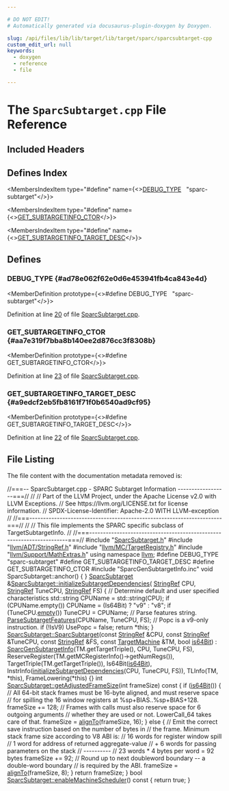 ```yaml
---

# DO NOT EDIT!
# Automatically generated via docusaurus-plugin-doxygen by Doxygen.

slug: /api/files/lib/lib/target/lib/target/sparc/sparcsubtarget-cpp
custom_edit_url: null
keywords:
  - doxygen
  - reference
  - file

---
```





# The `SparcSubtarget.cpp` File Reference

<DoxygenPage pluginConfig={pluginConfig}>



## Included Headers

<IncludesList>
<IncludesListItem
  filePath="SparcSubtarget.h"
  permalink="/docs/api/files/lib/lib/target/lib/target/sparc/sparcsubtarget-h"
  isLocal="true" />
<IncludesListItem
  filePath="llvm/ADT/StringRef.h"
  permalink="/docs/api/files/include/include/llvm/include/llvm/adt/stringref-h"
  isLocal="true" />
<IncludesListItem
  filePath="llvm/MC/TargetRegistry.h"
  permalink="/docs/api/files/include/include/llvm/include/llvm/mc/targetregistry-h"
  isLocal="true" />
<IncludesListItem
  filePath="llvm/Support/MathExtras.h"
  permalink="/docs/api/files/include/include/llvm/include/llvm/support/mathextras-h"
  isLocal="true" />
<IncludesListItem
  filePath="SparcGenSubtargetInfo.inc"
  permalink=""
  isLocal="true" />
</IncludesList>

## Defines Index

<MembersIndex>

<MembersIndexItem
  type="#define"
  name={<><a href="#ad78e062f62e0d6e453941fb4ca843e4d">DEBUG&#95;TYPE</a>&nbsp;&nbsp;&nbsp;&quot;sparc-subtarget&quot;</>}>
</MembersIndexItem>

<MembersIndexItem
  type="#define"
  name={<><a href="#aa7e319f7bba8b140ee2d876cc3f8308b">GET&#95;SUBTARGETINFO&#95;CTOR</a></>}>
</MembersIndexItem>

<MembersIndexItem
  type="#define"
  name={<><a href="#a9edcf2eb5fb8161f71f0b6540ad9cf95">GET&#95;SUBTARGETINFO&#95;TARGET&#95;DESC</a></>}>
</MembersIndexItem>

</MembersIndex>


<SectionDefinition>

## Defines

### DEBUG&#95;TYPE {#ad78e062f62e0d6e453941fb4ca843e4d}

<MemberDefinition
  prototype={<>#define DEBUG&#95;TYPE&nbsp;&nbsp;&nbsp;&quot;sparc-subtarget&quot;</>}>

Definition at line <a href="#l00020">20</a> of file <a href="/docs/api/files/lib/lib/target/lib/target/sparc/sparcsubtarget-cpp">SparcSubtarget.cpp</a>.
</MemberDefinition>

### GET&#95;SUBTARGETINFO&#95;CTOR {#aa7e319f7bba8b140ee2d876cc3f8308b}

<MemberDefinition
  prototype={<>#define GET&#95;SUBTARGETINFO&#95;CTOR</>}>

Definition at line <a href="#l00023">23</a> of file <a href="/docs/api/files/lib/lib/target/lib/target/sparc/sparcsubtarget-cpp">SparcSubtarget.cpp</a>.
</MemberDefinition>

### GET&#95;SUBTARGETINFO&#95;TARGET&#95;DESC {#a9edcf2eb5fb8161f71f0b6540ad9cf95}

<MemberDefinition
  prototype={<>#define GET&#95;SUBTARGETINFO&#95;TARGET&#95;DESC</>}>

Definition at line <a href="#l00022">22</a> of file <a href="/docs/api/files/lib/lib/target/lib/target/sparc/sparcsubtarget-cpp">SparcSubtarget.cpp</a>.
</MemberDefinition>

</SectionDefinition>

## File Listing

The file content with the documentation metadata removed is:

<ProgramListing>

<Link id="l00001" /><CodeLine lineNumber="1"><Highlight kind="comment">//===-- SparcSubtarget.cpp - SPARC Subtarget Information ------------------===//</Highlight><Highlight kind="normal"></Highlight></CodeLine>
<Link id="l00002" /><CodeLine lineNumber="2"><Highlight kind="normal"></Highlight><Highlight kind="comment">//</Highlight><Highlight kind="normal"></Highlight></CodeLine>
<Link id="l00003" /><CodeLine lineNumber="3"><Highlight kind="normal"></Highlight><Highlight kind="comment">// Part of the LLVM Project, under the Apache License v2.0 with LLVM Exceptions.</Highlight><Highlight kind="normal"></Highlight></CodeLine>
<Link id="l00004" /><CodeLine lineNumber="4"><Highlight kind="normal"></Highlight><Highlight kind="comment">// See https://llvm.org/LICENSE.txt for license information.</Highlight><Highlight kind="normal"></Highlight></CodeLine>
<Link id="l00005" /><CodeLine lineNumber="5"><Highlight kind="normal"></Highlight><Highlight kind="comment">// SPDX-License-Identifier: Apache-2.0 WITH LLVM-exception</Highlight><Highlight kind="normal"></Highlight></CodeLine>
<Link id="l00006" /><CodeLine lineNumber="6"><Highlight kind="normal"></Highlight><Highlight kind="comment">//</Highlight><Highlight kind="normal"></Highlight></CodeLine>
<Link id="l00007" /><CodeLine lineNumber="7"><Highlight kind="normal"></Highlight><Highlight kind="comment">//===----------------------------------------------------------------------===//</Highlight><Highlight kind="normal"></Highlight></CodeLine>
<Link id="l00008" /><CodeLine lineNumber="8"><Highlight kind="normal"></Highlight><Highlight kind="comment">//</Highlight><Highlight kind="normal"></Highlight></CodeLine>
<Link id="l00009" /><CodeLine lineNumber="9"><Highlight kind="normal"></Highlight><Highlight kind="comment">// This file implements the SPARC specific subclass of TargetSubtargetInfo.</Highlight><Highlight kind="normal"></Highlight></CodeLine>
<Link id="l00010" /><CodeLine lineNumber="10"><Highlight kind="normal"></Highlight><Highlight kind="comment">//</Highlight><Highlight kind="normal"></Highlight></CodeLine>
<Link id="l00011" /><CodeLine lineNumber="11"><Highlight kind="normal"></Highlight><Highlight kind="comment">//===----------------------------------------------------------------------===//</Highlight><Highlight kind="normal"></Highlight></CodeLine>
<Link id="l00012" /><CodeLine lineNumber="12"><Highlight kind="normal"></Highlight></CodeLine>
<Link id="l00013" /><CodeLine lineNumber="13"><Highlight kind="normal"></Highlight><Highlight kind="preprocessor">#include &quot;<a href="/docs/api/files/lib/lib/target/lib/target/sparc/sparcsubtarget-h">SparcSubtarget.h</a>&quot;</Highlight><Highlight kind="normal"></Highlight></CodeLine>
<Link id="l00014" /><CodeLine lineNumber="14"><Highlight kind="normal"></Highlight><Highlight kind="preprocessor">#include &quot;<a href="/docs/api/files/include/include/llvm/include/llvm/adt/stringref-h">llvm/ADT/StringRef.h</a>&quot;</Highlight><Highlight kind="normal"></Highlight></CodeLine>
<Link id="l00015" /><CodeLine lineNumber="15"><Highlight kind="normal"></Highlight><Highlight kind="preprocessor">#include &quot;<a href="/docs/api/files/include/include/llvm/include/llvm/mc/targetregistry-h">llvm/MC/TargetRegistry.h</a>&quot;</Highlight><Highlight kind="normal"></Highlight></CodeLine>
<Link id="l00016" /><CodeLine lineNumber="16"><Highlight kind="normal"></Highlight><Highlight kind="preprocessor">#include &quot;<a href="/docs/api/files/include/include/llvm/include/llvm/support/mathextras-h">llvm/Support/MathExtras.h</a>&quot;</Highlight><Highlight kind="normal"></Highlight></CodeLine>
<Link id="l00017" /><CodeLine lineNumber="17"><Highlight kind="normal"></Highlight></CodeLine>
<Link id="l00018" /><CodeLine lineNumber="18"><Highlight kind="normal"></Highlight><Highlight kind="keyword">using namespace </Highlight><Highlight kind="normal"><a href="/docs/api/namespaces/llvm">llvm</a>;</Highlight></CodeLine>
<Link id="l00019" /><CodeLine lineNumber="19"><Highlight kind="normal"></Highlight></CodeLine>
<Link id="l00020" /><CodeLine lineNumber="20" lineLink="#ad78e062f62e0d6e453941fb4ca843e4d"><Highlight kind="normal"></Highlight><Highlight kind="preprocessor">#define DEBUG&#95;TYPE &quot;sparc-subtarget&quot;</Highlight><Highlight kind="normal"></Highlight></CodeLine>
<Link id="l00021" /><CodeLine lineNumber="21"><Highlight kind="normal"></Highlight></CodeLine>
<Link id="l00022" /><CodeLine lineNumber="22" lineLink="#a9edcf2eb5fb8161f71f0b6540ad9cf95"><Highlight kind="normal"></Highlight><Highlight kind="preprocessor">#define GET&#95;SUBTARGETINFO&#95;TARGET&#95;DESC</Highlight><Highlight kind="normal"></Highlight></CodeLine>
<Link id="l00023" /><CodeLine lineNumber="23" lineLink="#aa7e319f7bba8b140ee2d876cc3f8308b"><Highlight kind="normal"></Highlight><Highlight kind="preprocessor">#define GET&#95;SUBTARGETINFO&#95;CTOR</Highlight><Highlight kind="normal"></Highlight></CodeLine>
<Link id="l00024" /><CodeLine lineNumber="24"><Highlight kind="normal"></Highlight><Highlight kind="preprocessor">#include &quot;SparcGenSubtargetInfo.inc&quot;</Highlight><Highlight kind="normal"></Highlight></CodeLine>
<Link id="l00025" /><CodeLine lineNumber="25"><Highlight kind="normal"></Highlight></CodeLine>
<Link id="l00026" /><CodeLine lineNumber="26"><Highlight kind="normal"></Highlight><Highlight kind="keywordtype">void</Highlight><Highlight kind="normal"> SparcSubtarget::anchor() &#123; &#125;</Highlight></CodeLine>
<Link id="l00027" /><CodeLine lineNumber="27"><Highlight kind="normal"></Highlight></CodeLine>
<Link id="l00028" /><CodeLine lineNumber="28" lineLink="/docs/api/classes/llvm/sparcsubtarget/#ad55eb63496266a67be2cd32515446e57"><Highlight kind="normal"><a href="/docs/api/classes/llvm/sparcsubtarget/#a30a43b3ddac43983efd358ce37662807">SparcSubtarget</a> &amp;<a href="/docs/api/classes/llvm/sparcsubtarget/#ad55eb63496266a67be2cd32515446e57">SparcSubtarget::initializeSubtargetDependencies</a>(</Highlight></CodeLine>
<Link id="l00029" /><CodeLine lineNumber="29"><Highlight kind="normal">    <a href="/docs/api/classes/llvm/stringref">StringRef</a> CPU, <a href="/docs/api/classes/llvm/stringref">StringRef</a> TuneCPU, <a href="/docs/api/classes/llvm/stringref">StringRef</a> FS) &#123;</Highlight></CodeLine>
<Link id="l00030" /><CodeLine lineNumber="30"><Highlight kind="normal">  </Highlight><Highlight kind="comment">// Determine default and user specified characteristics</Highlight><Highlight kind="normal"></Highlight></CodeLine>
<Link id="l00031" /><CodeLine lineNumber="31"><Highlight kind="normal">  std::string CPUName = std::string(CPU);</Highlight></CodeLine>
<Link id="l00032" /><CodeLine lineNumber="32"><Highlight kind="normal">  </Highlight><Highlight kind="keywordflow">if</Highlight><Highlight kind="normal"> (CPUName.empty())</Highlight></CodeLine>
<Link id="l00033" /><CodeLine lineNumber="33"><Highlight kind="normal">    CPUName = (Is64Bit) ? </Highlight><Highlight kind="stringliteral">&quot;v9&quot;</Highlight><Highlight kind="normal"> : </Highlight><Highlight kind="stringliteral">&quot;v8&quot;</Highlight><Highlight kind="normal">;</Highlight></CodeLine>
<Link id="l00034" /><CodeLine lineNumber="34"><Highlight kind="normal"></Highlight></CodeLine>
<Link id="l00035" /><CodeLine lineNumber="35"><Highlight kind="normal">  </Highlight><Highlight kind="keywordflow">if</Highlight><Highlight kind="normal"> (TuneCPU.<a href="/docs/api/classes/llvm/stringref/#a2dc80c585ad5882da8cae7b5968f7e74">empty</a>())</Highlight></CodeLine>
<Link id="l00036" /><CodeLine lineNumber="36"><Highlight kind="normal">    TuneCPU = CPUName;</Highlight></CodeLine>
<Link id="l00037" /><CodeLine lineNumber="37"><Highlight kind="normal"></Highlight></CodeLine>
<Link id="l00038" /><CodeLine lineNumber="38"><Highlight kind="normal">  </Highlight><Highlight kind="comment">// Parse features string.</Highlight><Highlight kind="normal"></Highlight></CodeLine>
<Link id="l00039" /><CodeLine lineNumber="39"><Highlight kind="normal">  <a href="/docs/api/classes/llvm/sparcsubtarget/#acd94c8282ae48d68bf3374596956a61e">ParseSubtargetFeatures</a>(CPUName, TuneCPU, FS);</Highlight></CodeLine>
<Link id="l00040" /><CodeLine lineNumber="40"><Highlight kind="normal"></Highlight></CodeLine>
<Link id="l00041" /><CodeLine lineNumber="41"><Highlight kind="normal">  </Highlight><Highlight kind="comment">// Popc is a v9-only instruction.</Highlight><Highlight kind="normal"></Highlight></CodeLine>
<Link id="l00042" /><CodeLine lineNumber="42"><Highlight kind="normal">  </Highlight><Highlight kind="keywordflow">if</Highlight><Highlight kind="normal"> (!IsV9)</Highlight></CodeLine>
<Link id="l00043" /><CodeLine lineNumber="43"><Highlight kind="normal">    UsePopc = </Highlight><Highlight kind="keyword">false</Highlight><Highlight kind="normal">;</Highlight></CodeLine>
<Link id="l00044" /><CodeLine lineNumber="44"><Highlight kind="normal"></Highlight></CodeLine>
<Link id="l00045" /><CodeLine lineNumber="45"><Highlight kind="normal">  </Highlight><Highlight kind="keywordflow">return</Highlight><Highlight kind="normal"> &#42;</Highlight><Highlight kind="keyword">this</Highlight><Highlight kind="normal">;</Highlight></CodeLine>
<Link id="l00046" /><CodeLine lineNumber="46"><Highlight kind="normal">&#125;</Highlight></CodeLine>
<Link id="l00047" /><CodeLine lineNumber="47"><Highlight kind="normal"></Highlight></CodeLine>
<Link id="l00048" /><CodeLine lineNumber="48" lineLink="/docs/api/classes/llvm/sparcsubtarget/#a30a43b3ddac43983efd358ce37662807"><Highlight kind="normal"><a href="/docs/api/classes/llvm/sparcsubtarget/#a30a43b3ddac43983efd358ce37662807">SparcSubtarget::SparcSubtarget</a>(</Highlight><Highlight kind="keyword">const</Highlight><Highlight kind="normal"> <a href="/docs/api/classes/llvm/stringref">StringRef</a> &amp;CPU, </Highlight><Highlight kind="keyword">const</Highlight><Highlight kind="normal"> <a href="/docs/api/classes/llvm/stringref">StringRef</a> &amp;TuneCPU,</Highlight></CodeLine>
<Link id="l00049" /><CodeLine lineNumber="49"><Highlight kind="normal">                               </Highlight><Highlight kind="keyword">const</Highlight><Highlight kind="normal"> <a href="/docs/api/classes/llvm/stringref">StringRef</a> &amp;FS, </Highlight><Highlight kind="keyword">const</Highlight><Highlight kind="normal"> <a href="/docs/api/classes/llvm/targetmachine">TargetMachine</a> &amp;TM,</Highlight></CodeLine>
<Link id="l00050" /><CodeLine lineNumber="50"><Highlight kind="normal">                               </Highlight><Highlight kind="keywordtype">bool</Highlight><Highlight kind="normal"> <a href="/docs/api/classes/llvm/sparcsubtarget/#aa8302f5e3165c69b082f18b56abf8a6b">is64Bit</a>)</Highlight></CodeLine>
<Link id="l00051" /><CodeLine lineNumber="51"><Highlight kind="normal">    : <a href="/docs/api/classes/sparcgensubtargetinfo">SparcGenSubtargetInfo</a>(TM.getTargetTriple(), CPU, TuneCPU, FS),</Highlight></CodeLine>
<Link id="l00052" /><CodeLine lineNumber="52"><Highlight kind="normal">      ReserveRegister(TM.getMCRegisterInfo()-&gt;getNumRegs()),</Highlight></CodeLine>
<Link id="l00053" /><CodeLine lineNumber="53"><Highlight kind="normal">      TargetTriple(TM.getTargetTriple()), Is64Bit(<a href="/docs/api/classes/llvm/sparcsubtarget/#aa8302f5e3165c69b082f18b56abf8a6b">is64Bit</a>),</Highlight></CodeLine>
<Link id="l00054" /><CodeLine lineNumber="54"><Highlight kind="normal">      InstrInfo(<a href="/docs/api/classes/llvm/sparcsubtarget/#ad55eb63496266a67be2cd32515446e57">initializeSubtargetDependencies</a>(CPU, TuneCPU, FS)),</Highlight></CodeLine>
<Link id="l00055" /><CodeLine lineNumber="55"><Highlight kind="normal">      TLInfo(TM, &#42;this), FrameLowering(&#42;this) &#123;&#125;</Highlight></CodeLine>
<Link id="l00056" /><CodeLine lineNumber="56"><Highlight kind="normal"></Highlight></CodeLine>
<Link id="l00057" /><CodeLine lineNumber="57" lineLink="/docs/api/classes/llvm/sparcsubtarget/#a3f46b3be7b0b8d54ffd86ab4ac8e2c55"><Highlight kind="normal"></Highlight><Highlight kind="keywordtype">int</Highlight><Highlight kind="normal"> <a href="/docs/api/classes/llvm/sparcsubtarget/#a3f46b3be7b0b8d54ffd86ab4ac8e2c55">SparcSubtarget::getAdjustedFrameSize</a>(</Highlight><Highlight kind="keywordtype">int</Highlight><Highlight kind="normal"> frameSize)</Highlight><Highlight kind="keyword"> const </Highlight><Highlight kind="normal">&#123;</Highlight></CodeLine>
<Link id="l00058" /><CodeLine lineNumber="58"><Highlight kind="normal"></Highlight></CodeLine>
<Link id="l00059" /><CodeLine lineNumber="59"><Highlight kind="normal">  </Highlight><Highlight kind="keywordflow">if</Highlight><Highlight kind="normal"> (<a href="/docs/api/classes/llvm/sparcsubtarget/#aa8302f5e3165c69b082f18b56abf8a6b">is64Bit</a>()) &#123;</Highlight></CodeLine>
<Link id="l00060" /><CodeLine lineNumber="60"><Highlight kind="normal">    </Highlight><Highlight kind="comment">// All 64-bit stack frames must be 16-byte aligned, and must reserve space</Highlight><Highlight kind="normal"></Highlight></CodeLine>
<Link id="l00061" /><CodeLine lineNumber="61"><Highlight kind="normal">    </Highlight><Highlight kind="comment">// for spilling the 16 window registers at %sp+BIAS..%sp+BIAS+128.</Highlight><Highlight kind="normal"></Highlight></CodeLine>
<Link id="l00062" /><CodeLine lineNumber="62"><Highlight kind="normal">    frameSize += 128;</Highlight></CodeLine>
<Link id="l00063" /><CodeLine lineNumber="63"><Highlight kind="normal">    </Highlight><Highlight kind="comment">// Frames with calls must also reserve space for 6 outgoing arguments</Highlight><Highlight kind="normal"></Highlight></CodeLine>
<Link id="l00064" /><CodeLine lineNumber="64"><Highlight kind="normal">    </Highlight><Highlight kind="comment">// whether they are used or not. LowerCall&#95;64 takes care of that.</Highlight><Highlight kind="normal"></Highlight></CodeLine>
<Link id="l00065" /><CodeLine lineNumber="65"><Highlight kind="normal">    frameSize = <a href="/docs/api/namespaces/llvm/#ab102f0f12dd38aeea5906b1d80c792ff">alignTo</a>(frameSize, 16);</Highlight></CodeLine>
<Link id="l00066" /><CodeLine lineNumber="66"><Highlight kind="normal">  &#125; </Highlight><Highlight kind="keywordflow">else</Highlight><Highlight kind="normal"> &#123;</Highlight></CodeLine>
<Link id="l00067" /><CodeLine lineNumber="67"><Highlight kind="normal">    </Highlight><Highlight kind="comment">// Emit the correct save instruction based on the number of bytes in</Highlight><Highlight kind="normal"></Highlight></CodeLine>
<Link id="l00068" /><CodeLine lineNumber="68"><Highlight kind="normal">    </Highlight><Highlight kind="comment">// the frame. Minimum stack frame size according to V8 ABI is:</Highlight><Highlight kind="normal"></Highlight></CodeLine>
<Link id="l00069" /><CodeLine lineNumber="69"><Highlight kind="normal">    </Highlight><Highlight kind="comment">//   16 words for register window spill</Highlight><Highlight kind="normal"></Highlight></CodeLine>
<Link id="l00070" /><CodeLine lineNumber="70"><Highlight kind="normal">    </Highlight><Highlight kind="comment">//    1 word for address of returned aggregate-value</Highlight><Highlight kind="normal"></Highlight></CodeLine>
<Link id="l00071" /><CodeLine lineNumber="71"><Highlight kind="normal">    </Highlight><Highlight kind="comment">// +  6 words for passing parameters on the stack</Highlight><Highlight kind="normal"></Highlight></CodeLine>
<Link id="l00072" /><CodeLine lineNumber="72"><Highlight kind="normal">    </Highlight><Highlight kind="comment">// ----------</Highlight><Highlight kind="normal"></Highlight></CodeLine>
<Link id="l00073" /><CodeLine lineNumber="73"><Highlight kind="normal">    </Highlight><Highlight kind="comment">//   23 words &#42; 4 bytes per word = 92 bytes</Highlight><Highlight kind="normal"></Highlight></CodeLine>
<Link id="l00074" /><CodeLine lineNumber="74"><Highlight kind="normal">    frameSize += 92;</Highlight></CodeLine>
<Link id="l00075" /><CodeLine lineNumber="75"><Highlight kind="normal"></Highlight></CodeLine>
<Link id="l00076" /><CodeLine lineNumber="76"><Highlight kind="normal">    </Highlight><Highlight kind="comment">// Round up to next doubleword boundary -- a double-word boundary</Highlight><Highlight kind="normal"></Highlight></CodeLine>
<Link id="l00077" /><CodeLine lineNumber="77"><Highlight kind="normal">    </Highlight><Highlight kind="comment">// is required by the ABI.</Highlight><Highlight kind="normal"></Highlight></CodeLine>
<Link id="l00078" /><CodeLine lineNumber="78"><Highlight kind="normal">    frameSize = <a href="/docs/api/namespaces/llvm/#ab102f0f12dd38aeea5906b1d80c792ff">alignTo</a>(frameSize, 8);</Highlight></CodeLine>
<Link id="l00079" /><CodeLine lineNumber="79"><Highlight kind="normal">  &#125;</Highlight></CodeLine>
<Link id="l00080" /><CodeLine lineNumber="80"><Highlight kind="normal">  </Highlight><Highlight kind="keywordflow">return</Highlight><Highlight kind="normal"> frameSize;</Highlight></CodeLine>
<Link id="l00081" /><CodeLine lineNumber="81"><Highlight kind="normal">&#125;</Highlight></CodeLine>
<Link id="l00082" /><CodeLine lineNumber="82"><Highlight kind="normal"></Highlight></CodeLine>
<Link id="l00083" /><CodeLine lineNumber="83" lineLink="/docs/api/classes/llvm/sparcsubtarget/#a5f99a8689f81e1ad6f1de953d21d6540"><Highlight kind="normal"></Highlight><Highlight kind="keywordtype">bool</Highlight><Highlight kind="normal"> <a href="/docs/api/classes/llvm/sparcsubtarget/#a5f99a8689f81e1ad6f1de953d21d6540">SparcSubtarget::enableMachineScheduler</a>()</Highlight><Highlight kind="keyword"> const </Highlight><Highlight kind="normal">&#123;</Highlight></CodeLine>
<Link id="l00084" /><CodeLine lineNumber="84"><Highlight kind="normal">  </Highlight><Highlight kind="keywordflow">return</Highlight><Highlight kind="normal"> </Highlight><Highlight kind="keyword">true</Highlight><Highlight kind="normal">;</Highlight></CodeLine>
<Link id="l00085" /><CodeLine lineNumber="85"><Highlight kind="normal">&#125;</Highlight></CodeLine>

</ProgramListing>


</DoxygenPage>
